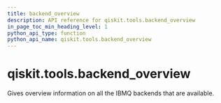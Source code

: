 ```yaml
---
title: backend_overview
description: API reference for qiskit.tools.backend_overview
in_page_toc_min_heading_level: 1
python_api_type: function
python_api_name: qiskit.tools.backend_overview
---
```


# qiskit.tools.backend\_overview

<Function id="qiskit.tools.backend_overview" github="https://github.com/qiskit/qiskit/tree/stable/0.20/qiskit/tools/monitor/overview.py" signature="backend_overview()">
  Gives overview information on all the IBMQ backends that are available.
</Function>

